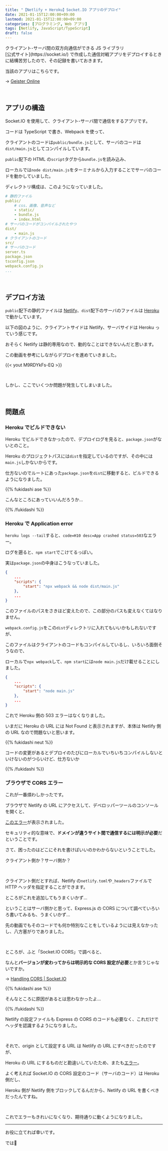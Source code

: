 ```yaml
---
title: "【Netlify + Heroku】Socket.IO アプリのデプロイ"
date: 2021-01-15T12:00:00+09:00
lastmod: 2021-01-15T12:00:00+09:00
categories: [プログラミング, Web アプリ]
tags: [Netlify, JavaScript/TypeScript]
draft: false
---
```


<p><tltp label="Socket.IO">クライアント-サーバ間の双方向通信ができる JS ライブラリ<br/>[公式サイト](https://socket.io/)</tltp>
 で作成した通信対戦アプリをデプロイするときに結構苦労したので、その記録を書いておきます。</p>

<!--more-->

当該のアプリはこちらです。

→ [Geister Online](https://geister-online.netlify.app)

<br/>

## アプリの構造

Socket.IO を使用して、クライアント-サーバ間で通信をするアプリです。

コードは TypeScript で書き、Webpack を使って、

クライアントのコードは`public/bundle.js`として、サーバのコードは`dist/main.js`としてコンパイルしています。

`public`配下の HTML の`script`タグから`bundle.js`を読み込み、

ローカルでは`node dist/main.js`をターミナルから入力することでサーバのコードを動かしていました。

ディレクトリ構成は、このようになっていました。

```yml hide_nums
# 静的ファイル
public/
    # css、画像、音声など
    - static/
    - bundle.js
    - index.html
# サーバのコードがコンパイルされたやつ
dist/
    - main.js
# クライアントのコード
src/
# サーバのコード
server.ts
package.json
tsconfig.json
webpack.config.js
...
```

<br/>

## デプロイ方法

`public`配下の静的ファイルは [Netlify](https://www.netlify.com/)、`dist`配下のサーバのファイルは [Heroku](https://jp.heroku.com/) で動かしています。

以下の図のように、クライアントサイドは Netlify、サーバサイドは Heroku っていう感じです。

<postimage src="relation" ext="svg" alt="デプロイの構造" />

おそらく Netlify は静的専用なので、動的なことはできないんだと思います。

この動画を参考にしながらデプロイを進めていきました。

{{< yout M9RDYkFs-EQ >}}

<br/>

しかし、ここでいくつか問題が発生してしまいました。

<br/>

## 問題点

### Heroku でビルドできない

Heroku でビルドできなかったので、デプロイログを見ると、`package.json`がないとのこと。

Heroku のプロジェクトパスには`dist`を指定しているのですが、その中には`main.js`しかないからです。

仕方ないのでルートにあった`package.json`を`dist`に移動すると、ビルドできるようになりました。

{{% fukidashi ase %}}

こんなところにあっていいんだろうか…

{{% /fukidashi %}}

### Heroku で Application error

`heroku logs --tail`すると、`code=H10 desc=App crashed status=503`なエラー。

ログを遡ると、`npm start`でこけてるっぽい。

実は`package.json`の中身はこうなっていました。

```json name=package.json
{
    ...
    "scripts": {
        "start": "npx webpack && node dist/main.js"
    },
    ...
}
```

このファイルのパスをさきほど変えたので、この部分のパスも変えなくてはなりません。

`webpack.config.js`をこの`dist`ディレクトリに入れてもいいかもしれないですが、

このファイルはクライアントのコードもコンパイルしているし、いろいろ面倒そうなので、

ローカルで`npx webpack`して、`npm start`には`node main.js`だけ載せることにしました。

```json name=package.json
{
    ...
    "scripts": {
        "start": "node main.js"
    },
    ...
}
```

これで Heroku 側の 503 エラーはなくなりました。

いまだに Heroku の URL には Not Found と表示されますが、本体は Netlify 側の URL なので問題ないと思います。

{{% fukidashi neut %}}

コードの変更があるとデプロイのたびにローカルでいちいちコンパイルしないといけないのがつらいけど、仕方ないか

{{% /fukidashi %}}

### ブラウザで CORS エラー

これが一番煩わしかったです。

ブラウザで Netlify の URL にアクセスして、デベロッパーツールのコンソールを開くと、

[このエラー](https://developer.mozilla.org/ja/docs/Web/HTTP/CORS/Errors/CORSMissingAllowOrigin)が表示されました。

セキュリティ的な意味で、**ドメインが違うサイト間で通信するには明示が必要**だということです。

さて、困ったのはどこにそれを書けばいいのかわからないということでした。

クライアント側か？サーバ側か？

<br/>

クライアント側だとすれば、Netlify の`netlify.toml`や`_headers`ファイルで HTTP ヘッダを指定することができます。

ところがこれを追加してもうまくいかず…

ということはサーバ側かと思って、Express.js の CORS について調べていろいろ書いてみるも、うまくいかず…

先の動画でもそのコードでも何か特別なことをしているようには見えなかったし、八方塞がりでありました。

<br/>

ところが、ふと「Socket.IO CORS」で調べると、

なんと**バージョンが変わってからは明示的な CORS 設定が必要**とか言うじゃないですか。

→ [Handling CORS | Socket.IO](https://socket.io/docs/v3/handling-cors/)

{{% fukidashi ase %}}

そんなところに原因があるとは思わなかったよ…

{{% /fukidashi %}}

Netlify の設定ファイルも Express の CORS のコードも必要なく、これだけでヘッダを認識するようになりました。

<br/>

それで、origin として設定する URL は Netlify の URL にすべきだったのですが、

Heroku の URL にするものだと勘違いしていたため、またも[エラー](https://developer.mozilla.org/ja/docs/Web/HTTP/CORS/Errors/CORSAllowOriginNotMatchingOrigin)。

よく考えれば Socket.IO の CORS 設定のコード（サーバのコード）は Heroku 側だし、

Heroku 側が Netlify 側をブロックしてるんだから、Netlify の URL を書くべきだったんですね。

<br/>

これでエラーもきれいになくなり、期待通りに動くようになりました。

---

お役に立てれば幸いです。

では👋
